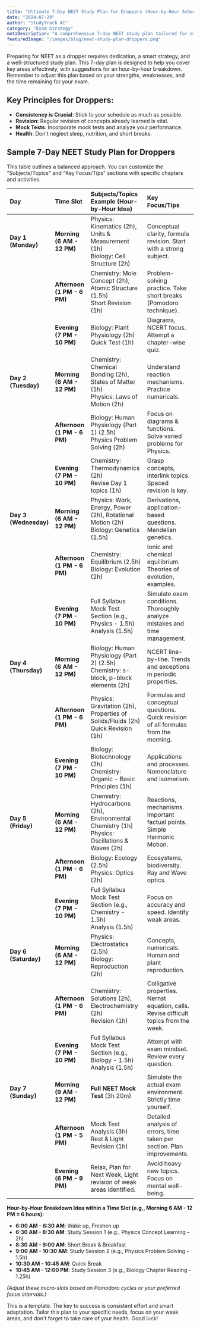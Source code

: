 ```yaml
---
title: "Ultimate 7-Day NEET Study Plan for Droppers (Hour-by-Hour Schedule Ideas)"
date: "2024-07-29"
author: "StudyTrack AI"
category: "Exam Strategy"
metaDescription: "A comprehensive 7-day NEET study plan tailored for droppers, including ideas for an hour-by-hour schedule to maximize your preparation and revision."
featuredImage: "/images/blog/neet-study-plan-droppers.png"
---
```


Preparing for NEET as a dropper requires dedication, a smart strategy, and a well-structured study plan. This 7-day plan is designed to help you cover key areas effectively, with suggestions for an hour-by-hour breakdown. Remember to adjust this plan based on your strengths, weaknesses, and the time remaining for your exam.

## Key Principles for Droppers:

*   **Consistency is Crucial**: Stick to your schedule as much as possible.
*   **Revision**: Regular revision of concepts already learned is vital.
*   **Mock Tests**: Incorporate mock tests and analyze your performance.
*   **Health**: Don't neglect sleep, nutrition, and short breaks.

## Sample 7-Day NEET Study Plan for Droppers

This table outlines a balanced approach. You can customize the "Subjects/Topics" and "Key Focus/Tips" sections with specific chapters and activities.

| Day     | Time Slot         | Subjects/Topics Example (Hour-by-Hour Idea)                                  | Key Focus/Tips                                                                      |
| :------ | :---------------- | :--------------------------------------------------------------------------- | :---------------------------------------------------------------------------------- |
| **Day 1 (Monday)** | **Morning (6 AM - 12 PM)** | Physics: Kinematics (2h), Units & Measurement (1h) <br/> Biology: Cell Structure (2h) | Conceptual clarity, formula revision. Start with a strong subject.                  |
|         | **Afternoon (1 PM - 6 PM)** | Chemistry: Mole Concept (2h), Atomic Structure (1.5h) <br/> Short Revision (1h) | Problem-solving practice. Take short breaks (Pomodoro technique).                |
|         | **Evening (7 PM - 10 PM)**  | Biology: Plant Physiology (2h) <br/> Quick Test (1h)                      | Diagrams, NCERT focus. Attempt a chapter-wise quiz.                               |
| **Day 2 (Tuesday)** | **Morning (6 AM - 12 PM)** | Chemistry: Chemical Bonding (2h), States of Matter (1h) <br/> Physics: Laws of Motion (2h) | Understand reaction mechanisms. Practice numericals.                                |
|         | **Afternoon (1 PM - 6 PM)** | Biology: Human Physiology (Part 1) (2.5h) <br/> Physics Problem Solving (2h) | Focus on diagrams & functions. Solve varied problems for Physics.                   |
|         | **Evening (7 PM - 10 PM)**  | Chemistry: Thermodynamics (2h) <br/> Revise Day 1 topics (1h)             | Grasp concepts, interlink topics. Spaced revision is key.                           |
| **Day 3 (Wednesday)** | **Morning (6 AM - 12 PM)** | Physics: Work, Energy, Power (2h), Rotational Motion (2h) <br/> Biology: Genetics (1.5h) | Derivations, application-based questions. Mendelian genetics.                      |
|         | **Afternoon (1 PM - 6 PM)** | Chemistry: Equilibrium (2.5h) <br/> Biology: Evolution (2h)                  | Ionic and chemical equilibrium. Theories of evolution, examples.                   |
|         | **Evening (7 PM - 10 PM)**  | Full Syllabus Mock Test Section (e.g., Physics - 1.5h) <br/> Analysis (1.5h) | Simulate exam conditions. Thoroughly analyze mistakes and time management.      |
| **Day 4 (Thursday)** | **Morning (6 AM - 12 PM)** | Biology: Human Physiology (Part 2) (2.5h) <br/> Chemistry: s-block, p-block elements (2h) | NCERT line-by-line. Trends and exceptions in periodic properties.                 |
|         | **Afternoon (1 PM - 6 PM)** | Physics: Gravitation (2h), Properties of Solids/Fluids (2h) <br/> Quick Revision (1h) | Formulas and conceptual questions. Quick revision of all formulas from the morning. |
|         | **Evening (7 PM - 10 PM)**  | Biology: Biotechnology (2h) <br/> Chemistry: Organic - Basic Principles (1h) | Applications and processes. Nomenclature and isomerism.                         |
| **Day 5 (Friday)** | **Morning (6 AM - 12 PM)** | Chemistry: Hydrocarbons (2h), Environmental Chemistry (1h) <br/> Physics: Oscillations & Waves (2h) | Reactions, mechanisms. Important factual points. Simple Harmonic Motion.           |
|         | **Afternoon (1 PM - 6 PM)** | Biology: Ecology (2.5h) <br/> Physics: Optics (2h)                        | Ecosystems, biodiversity. Ray and Wave optics.                                   |
|         | **Evening (7 PM - 10 PM)**  | Full Syllabus Mock Test Section (e.g., Chemistry - 1.5h) <br/> Analysis (1.5h) | Focus on accuracy and speed. Identify weak areas.                                 |
| **Day 6 (Saturday)** | **Morning (6 AM - 12 PM)** | Physics: Electrostatics (2.5h) <br/> Biology: Reproduction (2h)               | Concepts, numericals. Human and plant reproduction.                               |
|         | **Afternoon (1 PM - 6 PM)** | Chemistry: Solutions (2h), Electrochemistry (2h) <br/> Revision (1h)         | Colligative properties. Nernst equation, cells. Revise difficult topics from the week. |
|         | **Evening (7 PM - 10 PM)**  | Full Syllabus Mock Test Section (e.g., Biology - 1.5h) <br/> Analysis (1.5h)  | Attempt with exam mindset. Review every question.                                  |
| **Day 7 (Sunday)** | **Morning (9 AM - 12 PM)** | **Full NEET Mock Test** (3h 20m)                                       | Simulate the actual exam environment. Strictly time yourself.                       |
|         | **Afternoon (1 PM - 5 PM)** | Mock Test Analysis (3h) <br/> Rest & Light Revision (1h)                     | Detailed analysis of errors, time taken per section. Plan improvements.              |
|         | **Evening (6 PM - 9 PM)**  | Relax, Plan for Next Week, Light revision of weak areas identified.         | Avoid heavy new topics. Focus on mental well-being.                               |

**Hour-by-Hour Breakdown Idea within a Time Slot (e.g., Morning 6 AM - 12 PM = 6 hours):**

*   **6:00 AM - 6:30 AM**: Wake up, Freshen up
*   **6:30 AM - 8:30 AM**: Study Session 1 (e.g., Physics Concept Learning - 2h)
*   **8:30 AM - 9:00 AM**: Short Break & Breakfast
*   **9:00 AM - 10:30 AM**: Study Session 2 (e.g., Physics Problem Solving - 1.5h)
*   **10:30 AM - 10:45 AM**: Quick Break
*   **10:45 AM - 12:00 PM**: Study Session 3 (e.g., Biology Chapter Reading - 1.25h)

*(Adjust these micro-slots based on Pomodoro cycles or your preferred focus intervals.)*

This is a template. The key to success is consistent effort and smart adaptation. Tailor this plan to your specific needs, focus on your weak areas, and don't forget to take care of your health. Good luck!
